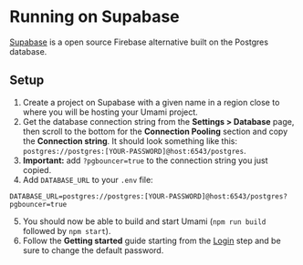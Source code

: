 # Running on Supabase

[Supabase](https://supabase.com/) is a open source Firebase alternative built on the Postgres database.

## Setup

1. Create a project on Supabase with a given name in a region close to where you will be hosting your Umami project.
2. Get the database connection string from the **Settings > Database** page, then scroll to the bottom for the **Connection Pooling** section and copy the **Connection string**. It should look something like this: `postgres://postgres:[YOUR-PASSWORD]@host:6543/postgres`.
3. **Important:** add `?pgbouncer=true` to the connection string you just copied.
4. Add `DATABASE_URL` to your `.env` file:

```
DATABASE_URL=postgres://postgres:[YOUR-PASSWORD]@host:6543/postgres?pgbouncer=true
```

5. You should now be able to build and start Umami (`npm run build` followed by `npm start`). 
6. Follow the **Getting started** guide starting from the [Login](/docs/login) step and be sure to change the default password.
